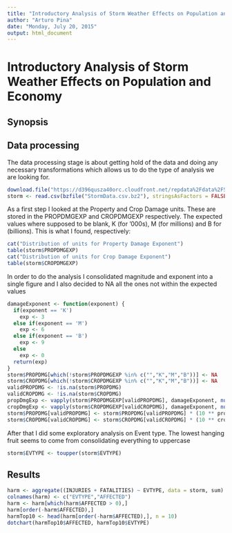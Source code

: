 ```yaml
---
title: "Introductory Analysis of Storm Weather Effects on Population and Economy"
author: "Arturo Pina"
date: "Monday, July 20, 2015"
output: html_document
---
```

# Introductory Analysis of Storm Weather Effects on Population and Economy

## Synopsis

## Data processing
The data processing stage is about getting hold of the data and doing any necessary transformations which allows us to do the type of analysis we are looking for.

```r
download.file("https://d396qusza40orc.cloudfront.net/repdata%2Fdata%2FStormData.csv.bz2", "StormData.csv.bz2")
storm <- read.csv(bzfile("StormData.csv.bz2"), stringsAsFactors = FALSE)
```

As a first step I looked at the Property and Crop Damage units. These are stored in the PROPDMGEXP and CROPDMGEXP respectively. The expected values where supposed to be blank, K (for '000s), M (for millions) and B for (billions). This is what I found, respectively:

```r
cat("Distribution of units for Property Damage Exponent")
table(storm$PROPDMGEXP)
cat("Distribution of units for Crop Damage Exponent")
table(storm$CROPDMGEXP)
```
In order to do the analysis I consolidated magnitude and exponent into a single figure and I also decided to NA all the ones not within the expected values

```r
damageExponent <- function(exponent) {
  if(exponent == 'K')
    exp <- 3
  else if(exponent == 'M')
    exp <- 6
  else if(exponent == 'B')
    exp <- 9
  else
    exp <- 0
  return(exp)
}
storm$PROPDMG[which(!storm$PROPDMGEXP %in% c("","K","M","B"))] <- NA
storm$CROPDMG[which(!storm$CROPDMGEXP %in% c("","K","M","B"))] <- NA
validPROPDMG <- !is.na(storm$PROPDMG)
validCROPDMG <- !is.na(storm$CROPDMG)
propDmgExp <- vapply(storm$PROPDMGEXP[validPROPDMG], damageExponent, numeric(1))
cropDmgExp <- vapply(storm$CROPDMGEXP[validCROPDMG], damageExponent, numeric(1))
storm$PROPDMG[validPROPDMG] <- storm$PROPDMG[validPROPDMG] * (10 ** propDmgExp)
storm$CROPDMG[validCROPDMG] <- storm$CROPDMG[validCROPDMG] * (10 ** cropDmgExp)

```
After that I did some exploratory analysis on Event type. The lowest hanging fruit seems to come from consolidating everything to uppercase

```r
storm$EVTYPE <- toupper(storm$EVTYPE)
```

## Results

```r
harm <- aggregate((INJURIES + FATALITIES) ~ EVTYPE, data = storm, sum)
colnames(harm) <- c("EVTYPE","AFFECTED")
harm <- harm[which(harm$AFFECTED > 0),]
harm[order(-harm$AFFECTED),]
harmTop10 <- head(harm[order(-harm$AFFECTED),], n = 10)
dotchart(harmTop10$AFFECTED, harmTop10$EVTYPE)
```
